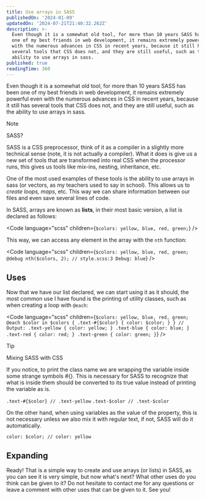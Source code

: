 ```yaml
---
title: Use arrays in SASS
publishedOn: '2024-01-09'
updatedOn: '2024-07-21T21:40:32.262Z'
description: >-
  Even though it is a somewhat old tool, for more than 10 years SASS has been
  one of my best friends in web development, it remains extremely powerful even
  with the numerous advances in CSS in recent years, because it still has
  several tools that CSS does not, and they are still useful, such as the
  ability to use arrays in sass.
published: true
readingTime: 360
---
```



Even though it is a somewhat old tool, for more than 10 years SASS has been one 
of my best friends in web development, it remains extremely powerful even with the 
numerous advances in CSS in recent years, because it still has several tools that 
CSS does not, and they are still useful, such as the ability to use arrays in sass.

> [!NOTE]
> SASS?
>
> SASS is a CSS preprocessor, think of it as a compiler in a slightly more technical
sense (note, it is not actually a compiler). What it does is give us a new set of
tools that are transformed into real CSS when the processor runs, this gives us
tools like mix-ins, nesting, inheritance, etc.

One of the most used examples of these tools is the ability to use arrays in sass
(or vectors, as my teachers used to say in school). This allows us to _create loops,
maps_, etc. This way we can share information between our files and even save several
lines of code.

In SASS, arrays are known as **lists**, in their most basic version, a list is declared
as follows:

<Code
    language="scss"
    children={`$colors: yellow, blue, red, green;`}
/>

This way, we can access any element in the array with the `nth` function:

<Code
    language="scss"
    children={`$colors: yellow, blue, red, green;
@debug nth($colors, 2);
// style.scss:3 Debug: blue`}
/>

## Uses

Now that we have our list declared, we can start using it as it should, the most
common use I have found is the printing of utility classes, such as when creating
a loop with `@each`:

<Code
    language="scss"
    children={`$colors: yellow, blue, red, green;
@each $color in $colors {
    .text-#{$color} {
        color: $color;
    }
}
// Output:
.text-yellow {
    color: yellow;
}
.text-blue {
    color: blue;
}
.text-red {
    color: red;
}
.text-green {
    color: green;
}`}
/>

> [!TIP]
> Mixing SASS with CSS
>
> If you notice, to print the class name we are wrapping the variable inside some
strange symbols #{}. This is necessary for SASS to recognize that what is inside
them should be converted to its true value instead of printing the variable as is.
>
> `.text-#{$color} // .text-yellow`
> `.text-$color // .text-$color`
>
> On the other hand, when using variables as the value of the property, this is not
necessary unless we also mix it with regular text, if not, SASS will do it automatically.
>
> `color: $color; // color: yellow`

## Expanding

Ready! That is a simple way to create and use arrays (or lists) in SASS, as you can
see it is very simple, but now what's next? What other uses do you think can be
given to it? Do not hesitate to contact me for any questions or leave a comment
with other uses that can be given to it. See you!

